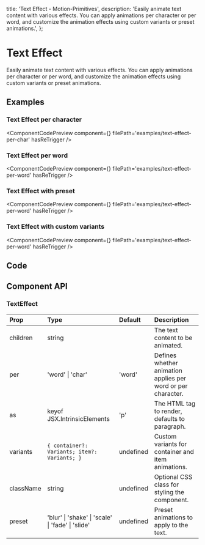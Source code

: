   title: 'Text Effect - Motion-Primitives',
  description:
    'Easily animate text content with various effects. You can apply animations per character or per word, and customize the animation effects using custom variants or preset animations.',
};


# Text Effect

Easily animate text content with various effects. You can apply animations per character or per word, and customize the animation effects using custom variants or preset animations.

## Examples

### Text Effect per character

<ComponentCodePreview
  component={<TextEffectPerChar />}
  filePath='examples/text-effect-per-char'
  hasReTrigger
/>

### Text Effect per word

<ComponentCodePreview
  component={<TextEffectPerWord />}
  filePath='examples/text-effect-per-word'
  hasReTrigger
/>

### Text Effect with preset

<ComponentCodePreview
  component={<TextEffectWithPreset />}
  filePath='examples/text-effect-per-word'
  hasReTrigger
/>

### Text Effect with custom variants

<ComponentCodePreview
  component={<TextEffectWithCustomVariants />}
  filePath='examples/text-effect-per-word'
  hasReTrigger
/>

## Code

<CodeBlock filePath='components/core/text-effect.tsx' />

## Component API

### TextEffect

| Prop      | Type                                              | Default   | Description                                                  |
| :-------- | :------------------------------------------------ | :-------- | :----------------------------------------------------------- |
| children  | string                                            |           | The text content to be animated.                             |
| per       | 'word' \| 'char'                                  | 'word'    | Defines whether animation applies per word or per character. |
| as        | keyof JSX.IntrinsicElements                       | 'p'       | The HTML tag to render, defaults to paragraph.               |
| variants  | `{ container?: Variants; item?: Variants; }`      | undefined | Custom variants for container and item animations.           |
| className | string                                            | undefined | Optional CSS class for styling the component.                |
| preset    | 'blur' \| 'shake' \| 'scale' \| 'fade' \| 'slide' | undefined | Preset animations to apply to the text.                      |
